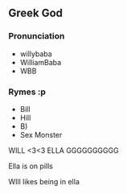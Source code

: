 ==Greek God==

===Pronunciation===
* willybaba
*WilliamBaba
*WBB

===Rymes :p===
*Bill
*Hill
*B)
*Sex Monster
WILL <3<3 ELLA GGGGGGGGGG

Ella is on pills

WIll likes being in ella